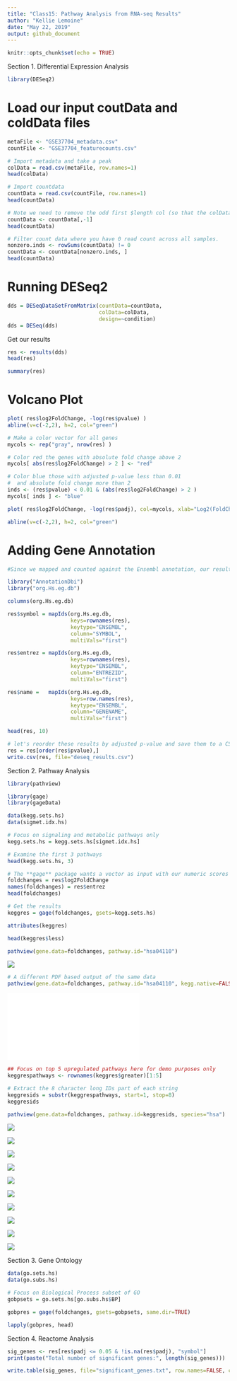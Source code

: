 ```yaml
---
title: "Class15: Pathway Analysis from RNA-seq Results"
author: "Kellie Lemoine"
date: "May 22, 2019"
output: github_document
---
```


```r
knitr::opts_chunk$set(echo = TRUE)
```

Section 1. Differential Expression Analysis

```r
library(DESeq2)
```

# Load our input coutData and coldData files

```r
metaFile <- "GSE37704_metadata.csv"
countFile <- "GSE37704_featurecounts.csv"

# Import metadata and take a peak
colData = read.csv(metaFile, row.names=1)
head(colData)
```

```r
# Import countdata
countData = read.csv(countFile, row.names=1)
head(countData)
```

```r
# Note we need to remove the odd first $length col (so that the colData and countData match up)
countData <- countData[,-1]
head(countData)
```

```r
# Filter count data where you have 0 read count across all samples.
nonzero.inds <- rowSums(countData) != 0
countData <- countData[nonzero.inds, ]
head(countData)
```

# Running DESeq2

```r
dds = DESeqDataSetFromMatrix(countData=countData,
                             colData=colData,
                             design=~condition)
dds = DESeq(dds)
```

Get our results

```r
res <- results(dds)
head(res)
```

```r
summary(res)
```

# Volcano Plot

```r
plot( res$log2FoldChange, -log(res$pvalue) )
abline(v=c(-2,2), h=2, col="green")
```

```r
# Make a color vector for all genes
mycols <- rep("gray", nrow(res) )

# Color red the genes with absolute fold change above 2
mycols[ abs(res$log2FoldChange) > 2 ] <- "red"

# Color blue those with adjusted p-value less than 0.01
#  and absolute fold change more than 2
inds <- (res$pvalue) < 0.01 & (abs(res$log2FoldChange) > 2 )
mycols[ inds ] <- "blue"

plot( res$log2FoldChange, -log(res$padj), col=mycols, xlab="Log2(FoldChange)", ylab="-Log(P-value)" )

abline(v=c(-2,2), h=2, col="green")
```

# Adding Gene Annotation

```r
#Since we mapped and counted against the Ensembl annotation, our results only have information about Ensembl gene IDs. However, our pathway analysis downstream will use KEGG pathways, and genes in KEGG pathways are annotated with Entrez gene IDs. So lets add them.

library("AnnotationDbi")
library("org.Hs.eg.db")

columns(org.Hs.eg.db)

res$symbol = mapIds(org.Hs.eg.db,
                    keys=rownames(res), 
                    keytype="ENSEMBL",
                    column="SYMBOL",
                    multiVals="first")

res$entrez = mapIds(org.Hs.eg.db,
                    keys=rownames(res),
                    keytype="ENSEMBL",
                    column="ENTREZID",
                    multiVals="first")

res$name =   mapIds(org.Hs.eg.db,
                    keys=row.names(res),
                    keytype="ENSEMBL",
                    column="GENENAME",
                    multiVals="first")

head(res, 10)
```

```r
# let's reorder these results by adjusted p-value and save them to a CSV file in your current project directory.
res = res[order(res$pvalue),]
write.csv(res, file="deseq_results.csv")
```


Section 2. Pathway Analysis

```r
library(pathview)
```

```r
library(gage)
library(gageData)

data(kegg.sets.hs)
data(sigmet.idx.hs)

# Focus on signaling and metabolic pathways only
kegg.sets.hs = kegg.sets.hs[sigmet.idx.hs]

# Examine the first 3 pathways
head(kegg.sets.hs, 3)
```

```r
# The **gage** package wants a vector as input with our numeric scores of interest with the vector names being ENTREZ IDs
foldchanges = res$log2FoldChange
names(foldchanges) = res$entrez
head(foldchanges)
```

```r
# Get the results
keggres = gage(foldchanges, gsets=kegg.sets.hs)
```

```r
attributes(keggres)
```

```r
head(keggres$less)
```

```r
pathview(gene.data=foldchanges, pathway.id="hsa04110")
```

![](hsa04110.pathview.png)

```r
# A different PDF based output of the same data
pathview(gene.data=foldchanges, pathway.id="hsa04110", kegg.native=FALSE)
```

![](hsa04110.pathview.pdf)

```r
## Focus on top 5 upregulated pathways here for demo purposes only
keggrespathways <- rownames(keggres$greater)[1:5]

# Extract the 8 character long IDs part of each string
keggresids = substr(keggrespathways, start=1, stop=8)
keggresids
```


```r
pathview(gene.data=foldchanges, pathway.id=keggresids, species="hsa")
```

![](hsa04640.png)

![](hsa04640.pathview.png)

![](hsa04630.png)

![](hsa04630.pathview.png)

![](hsa00140.png)

![](hsa00140.pathview.png) 

![](hsa04142.png)

![](hsa04142.pathview.png)

![](hsa04330.png)

![](hsa04330.pathview.png)



Section 3. Gene Ontology

```r
data(go.sets.hs)
data(go.subs.hs)

# Focus on Biological Process subset of GO
gobpsets = go.sets.hs[go.subs.hs$BP]

gobpres = gage(foldchanges, gsets=gobpsets, same.dir=TRUE)

lapply(gobpres, head)
```

Section 4. Reactome Analysis

```r
sig_genes <- res[res$padj <= 0.05 & !is.na(res$padj), "symbol"]
print(paste("Total number of significant genes:", length(sig_genes)))
```

```r
write.table(sig_genes, file="significant_genes.txt", row.names=FALSE, col.names=FALSE, quote=FALSE)
```











